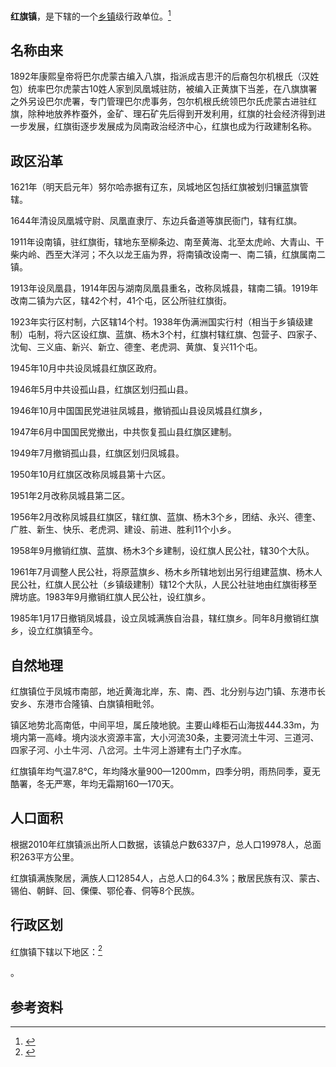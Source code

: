 {{refimprove|time=2019-06-21T05:01:54+00:00}}
{{中国乡级行政区|21/06/82/104/000}}

'''红旗镇'''，是{{PRC admin/fullname|21/06/82/104/000|3}}下辖的一个[[乡镇|乡镇]]级行政单位。<ref>{{PRC admin/ref sgc|{{PRC admin/parent|21/06/82/104/000}}}}</ref>

== 名称由来 ==
1892年康熙皇帝将巴尔虎蒙古编入八旗，指派成吉思汗的后裔包尔机根氏（汉姓包）统率巴尔虎蒙古10姓人家到凤凰城驻防，被编入正黄旗下当差，在八旗旗署之外另设巴尔虎署，专门管理巴尔虎事务，包尔机根氏统领巴尔氏虎蒙古进驻红旗，除种地放养柞蚕外，金矿、理石矿先后得到开发利用，红旗的社会经济得到进一步发展，红旗街逐步发展成为凤南政治经济中心，红旗也成为行政建制名称。

== 政区沿革 ==
1621年（明天启元年）努尔哈赤据有辽东，凤城地区包括红旗被划归镶蓝旗管辖。

1644年清设凤凰城守尉、凤凰直隶厅、东边兵备道等旗民衙门，辖有红旗。

1911年设南镇，驻红旗街，辖地东至柳条边、南至黄海、北至太虎岭、大青山、干柴内岭、西至大洋河；不久以龙王庙为界，将南镇改设南一、南二镇，红旗属南二镇。

1913年设凤凰县，1914年因与湖南凤凰县重名，改称凤城县，辖南二镇。1919年改南二镇为六区，辖42个村，41个屯，区公所驻红旗街。

1923年实行区村制，六区辖14个村。1938年伪满洲国实行村（相当于乡镇级建制）屯制，将六区设红旗、蓝旗、杨木3个村，红旗村辖红旗、包营子、四家子、沈甸、三义庙、新兴、新立、德奎、老虎洞、黄旗、复兴11个屯。

1945年10月中共设凤城县红旗区政府。

1946年5月中共设孤山县，红旗区划归孤山县。

1946年10月中国国民党进驻凤城县，撤销孤山县设凤城县红旗乡，

1947年6月中国国民党撤出，中共恢复孤山县红旗区建制。

1949年7月撤销孤山县，红旗区划归凤城县。

1950年10月红旗区改称凤城县第十六区。

1951年2月改称凤城县第二区。

1956年2月改称凤城县红旗区，辖红旗、蓝旗、杨木3个乡，团结、永兴、德奎、广胜、新生、快乐、老虎洞、建设、前进、胜利11个小乡。

1958年9月撤销红旗、蓝旗、杨木3个乡建制，设红旗人民公社，辖30个大队。

1961年7月调整人民公社，将原蓝旗乡、杨木乡所辖地划出另行组建蓝旗、杨木人民公社，红旗人民公社（乡镇级建制）辖12个大队，人民公社驻地由红旗街移至牌坊底。1983年9月撤销红旗人民公社，设红旗乡。

1985年1月17日撤销凤城县，设立凤城满族自治县，辖红旗乡。同年8月撤销红旗乡，设立红旗镇至今。

== 自然地理 ==
红旗镇位于凤城市南部，地近黄海北岸，东、南、西、北分别与边门镇、东港市长安乡、东港市合隆镇、白旗镇相毗邻。

镇区地势北高南低，中间平坦，属丘陵地貌。主要山峰柜石山海拔444.33m，为境内第一高峰。境内淡水资源丰富，大小河流30条，主要河流土牛河、三道河、四家子河、小土牛河、八岔河。土牛河上游建有土门子水库。

红旗镇年均气温7.8℃，年均降水量900—1200mm，四季分明，雨热同季，夏无酷署，冬无严寒，年均无霜期160—170天。

== 人口面积 ==
根据2010年红旗镇派出所人口数据，该镇总户数6337户，总人口19978人，总面积263平方公里。

红旗镇满族聚居，满族人口12854人，占总人口的64.3%；散居民族有汉、蒙古、锡伯、朝鲜、回、傈僳、鄂伦春、侗等8个民族。

== 行政区划 ==

红旗镇下辖以下地区：<ref>{{PRC admin/ref sgc|21/06/82/104/000}}</ref>

{{PRC admin/children|21/06/82/104/000}}。

== 参考资料 ==

{{reflist}}{{丹东市行政区划}}{{PRC admin/navcat|21/06/82/104/000}}